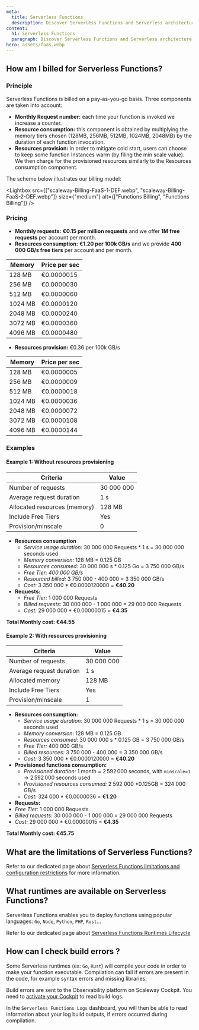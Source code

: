 ```yaml
---
meta:
  title: Serverless Functions
  description: Discover Serverless Functions and Serverless architecture.
content:
  h1: Serverless Functions
  paragraph: Discover Serverless Functions and Serverless architecture.
hero: assets/faas.webp
---
```


## How am I billed for Serverless Functions?

### Principle

Serverless Functions is billed on a pay-as-you-go basis. Three components are taken into account:
* **Monthly Request number:** each time your function is invoked we increase a counter.
* **Resource consumption:** this component is obtained by multiplying the memory tiers chosen (128MB, 256MB, 512MB, 1024MB, 2048MB) by the duration of each function invocation.
* **Resources provision:** in order to mitigate cold start, users can choose to keep some function Instances warm (by filing the min scale value). We then charge for the provisioned resources similarly to the Resources consumption component.

The scheme below illustrates our billing model:

<Lightbox src={["scaleway-Billing-FaaS-1-DEF.webp", "scaleway-Billing-FaaS-2-DEF.webp"]} size={"medium"}  alt={["Functions Billing", "Functions Billing"]} />


### Pricing

* **Monthly requests:** **€0.15 per million requests** and we offer **1M free requests** per account per month.
* **Resources consumption:**  **€1.20 per 100k GB/s** and we provide **400 000 GB/s free tiers** per account and per month.

| Memory  | Price per sec |
|---------|---------------|
| 128 MB  | €0.0000015    |
| 256 MB  | €0.0000030    |
| 512 MB  | €0.0000060    |
| 1024 MB | €0.0000120    |
| 2048 MB | €0.0000240    |
| 3072 MB | €0.0000360    |
| 4096 MB | €0.0000480    |

* **Resources provision:** €0.36 per 100k GB/s

| Memory  	| Price per sec |
|-----------|---------------|
| 128 MB  	| €0.0000005  	|
| 256 MB  	| €0.0000009  	|
| 512 MB  	| €0.0000018  	|
| 1024 MB 	| €0.0000036  	|
| 2048 MB 	| €0.0000072  	|
| 3072 MB 	| €0.0000108  	|
| 4096 MB 	| €0.0000144  	|

### Examples

#### Example 1: Without resources provisioning

| Criteria                     	| Value      	|
|-------------------------------|-------------|
| Number of requests           	| 30 000 000 	|
| Average request duration     	| 1 s        	|
| Allocated resources (memory) 	| 128 MB     	|
| Include Free Tiers           	| Yes        	|
| Provision/minscale           	| 0          	|

* **Resources consumption**
    * *Service usage duration:* 30 000 000 Requests * 1 s = 30 000 000 seconds used
    * *Memory conversion:* 128 MB = 0.125 GB
    * *Resources consumed:* 30 000 000 s * 0.125 Go = 3 750 000 GB/s
    * *Free Tier: 400 000 GB/s*
    * *Resourced billed:* 3 750 000 - 400 000 = 3 350 000 GB/s
    * *Cost:* 3 350 000 * €0.0000120000 = **€40.20**
* **Requests:**
    * *Free Tier:* 1 000 000 Requests
    * *Billed requests:* 30 000 000 - 1 000 000 = 29 000 000 Requests
    * *Cost:*  29 000 000 * €0.00000015 = **€4.35**

**Total Monthly cost: €44.55**

#### Example 2: With resources provisioning

| Criteria                 	| Value      	|
|---------------------------|-------------|
| Number of requests       	| 30 000 000 	|
| Average request duration 	| 1 s        	|
| Allocated memory         	| 128 MB     	|
| Include Free Tiers       	| Yes        	|
| Provision/minscale       	| 1          	|

* **Resources consumption:**
  * *Service usage duration:* 30 000 000 Requests * 1 s = 30 000 000 seconds used
  * *Memory conversion:* 128 MB = 0.125 GB
  * *Resources consumed:* 30 000 000 s * 0.125 GB = 3 750 000 GB/s
  * *Free Tier:* 400 000 GB/s
  * *Billed resources:* 3 750 000 - 400 000 = 3 350 000 GB/s
  * *Cost:* 3 350 000 * €0.0000120000 = **€40.20**
* **Provisioned functions consumption:**
  * *Provisioned duration:* 1 month = 2 592 000 seconds, with `minscale=1` → 2 592 000 seconds used
  * *Provisioned resources consumed:* 2 592 000 *0.125GB = 324 000 GB/s
  * *Cost:* 324 000 * €0.0000036 = **€1.20**
* **Requests:**
 * *Free Tier:* 1 000 000 Requests
 * *Billed requests:* 30 000 000 - 1 000 000 = 29 000 000 Requests
 * *Cost:*  29 000 000 * €0.00000015 = **€4.35**

**Total Monthly cost: €45.75**

## What are the limitations of Serverless Functions?

Refer to our dedicated page about [Serverless Functions limitations and configuration restrictions](/serverless/functions/reference-content/functions-limitations/) for more information.


## What runtimes are available on Serverless Functions?

Serverless Functions enables you to deploy functions using popular languages: `Go`, `Node`, `Python`, `PHP`, `Rust`...

Refer to our dedicated page about [Serverless Functions Runtimes Lifecycle](/serverless/functions/reference-content/functions-lifecycle)

## How can I check build errors ?

Some Serverless runtimes (ex: `Go`, `Rust`) will compile your code in order to make your function executable.
Compilation can fail if errors are present in the code, for example syntax errors and missing libraries.

Build errors are sent to the Observability platform on Scaleway Cockpit. You need to [activate your Cockpit](/observability/cockpit/how-to/activate-cockpit/) to read build logs.

In the `Serverless Functions Logs` dashboard, you will then be able to read information about your log build outputs, if errors occurred during compilation.